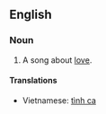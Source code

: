 ==English==
{{wikipedia}}
===Noun===
{{en-noun|sg=[[love]] [[song]]}}

# {{music}} A song about [[love]].

====Translations====
*Vietnamese: [[tình ca]]